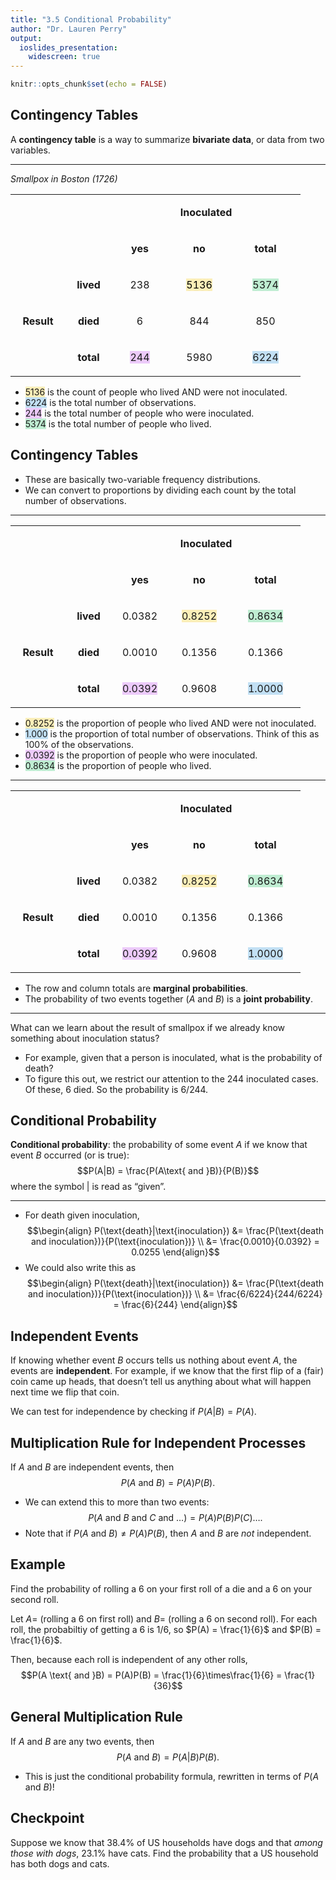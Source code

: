 ---
title: "3.5 Conditional Probability"
author: "Dr. Lauren Perry"
output: 
  ioslides_presentation:
    widescreen: true
---

```{r setup, include=FALSE}
knitr::opts_chunk$set(echo = FALSE)
```

## Contingency Tables

A **contingency table** is a way to summarize **bivariate data**, or data from two variables. 

***

*Smallpox in Boston (1726)*
<center>
<table>
    <tbody>
        <tr>
            <td style="text-align: center;" colspan="2" width="130">
                <p>&nbsp;</p>
            </td>
            <td style="text-align: center;" colspan="3" width="254">
                <p style="text-align: center;"><strong>Inoculated</strong></p>
            </td>
        </tr>
        <tr>
            <td style="text-align: center;" colspan="2" width="130">
                <p>&nbsp;</p>
            </td>
            <td style="text-align: center;" width="74">
                <p><strong>yes</strong></p>
            </td>
            <td style="text-align: center;" width="84">
                <p><strong>no</strong></p>
            </td>
            <td style="text-align: center;" width="96">
                <p><strong>total</strong></p>
            </td>
        </tr>
        <tr>
            <td style="text-align: center;" rowspan="3" width="72">
                <p><strong>Result</strong></p>
            </td>
            <td style="text-align: center;" width="58">
                <p><strong>lived</strong></p>
            </td>
            <td style="text-align: center;" width="74">
                <p>238</p>
            </td>
            <td style="text-align: center;" width="84">
                <p>
                    <span style="color: #000000; background-color: #fbeeb8;">5136</span>
                </p>
            </td>
            <td style="text-align: center;" width="96">
                <p>
                    <span style="background-color: #bfedd2;">5374</span>
                </p>
            </td>
        </tr>
        <tr>
            <td style="text-align: center;" width="58">
                <p><strong>died</strong></p>
            </td>
            <td style="text-align: center;" width="74">
                <p>6</p>
            </td>
            <td style="text-align: center;" width="84">
                <p>844</p>
            </td>
            <td style="text-align: center;" width="96">
                <p>850</p>
            </td>
        </tr>
        <tr>
            <td style="text-align: center;" width="58">
                <p><strong>total</strong></p>
            </td>
            <td style="text-align: center;" width="74">
                <p>
                    <span style="background-color: #eccafa;">244</span>
                </p>
            </td>
            <td style="text-align: center;" width="84">
                <p>5980</p>
            </td>
            <td style="text-align: center;" width="96">
                <p>
                    <span style="background-color: #c2e0f4;">6224</span>
                </p>
            </td>
        </tr>
    </tbody>
</table>
</center>

<ul>
    <li>
        <span style="background-color: #fbeeb8;">5136</span> is the count of people who lived AND were not inoculated.&nbsp;
    </li>
    <li>
        <span style="background-color: #c2e0f4;">6224</span> is the total number of observations.
    </li>
    <li>
        <span style="background-color: #eccafa;">244</span> is the total number of people who were inoculated.
    </li>
    <li>
        <span style="background-color: #bfedd2;">5374</span> is the total number of people who lived.
    </li>
</ul>

## Contingency Tables

- These are basically two-variable frequency distributions. 
- We can convert to proportions by dividing each count by the total number of observations.

***

<center>
<table>
    <tbody>
        <tr>
            <td style="text-align: center;" colspan="2" width="130">
                <p>&nbsp;</p>
            </td>
            <td style="text-align: center;" colspan="3" width="254">
                <p><strong>Inoculated</strong></p>
            </td>
        </tr>
        <tr>
            <td style="text-align: center;" colspan="2" width="130">
                <p>&nbsp;</p>
            </td>
            <td style="text-align: center;" width="74">
                <p><strong>yes</strong></p>
            </td>
            <td style="text-align: center;" width="84">
                <p><strong>no</strong></p>
            </td>
            <td style="text-align: center;" width="96">
                <p><strong>total</strong></p>
            </td>
        </tr>
        <tr>
            <td style="text-align: center;" rowspan="3" width="72">
                <p><strong>Result</strong></p>
            </td>
            <td style="text-align: center;" width="58">
                <p><strong>lived</strong></p>
            </td>
            <td style="text-align: center;" width="74">
                <p>0.0382</p>
            </td>
            <td style="text-align: center;" width="84">
                <p>
                    <span style="background-color: #fbeeb8;">0.8252</span>
                </p>
            </td>
            <td style="text-align: center;" width="96">
                <p>
                    <span style="background-color: #bfedd2;">0.8634</span>
                </p>
            </td>
        </tr>
        <tr>
            <td style="text-align: center;" width="58">
                <p><strong>died</strong></p>
            </td>
            <td style="text-align: center;" width="74">
                <p>0.0010</p>
            </td>
            <td style="text-align: center;" width="84">
                <p>0.1356</p>
            </td>
            <td style="text-align: center;" width="96">
                <p>0.1366</p>
            </td>
        </tr>
        <tr>
            <td style="text-align: center;" width="58">
                <p><strong>total</strong></p>
            </td>
            <td style="text-align: center;" width="74">
                <p>
                    <span style="background-color: #eccafa;">0.0392</span>
                </p>
            </td>
            <td style="text-align: center;" width="84">
                <p>0.9608</p>
            </td>
            <td style="text-align: center;" width="96">
                <p>
                    <span style="background-color: #c2e0f4;">1.0000</span>
                </p>
            </td>
        </tr>
    </tbody>
</table>
</center>

<ul>
    <li>
        <span style="background-color: #fbeeb8;">0.8252</span> is the proportion of people who lived AND were not inoculated.&nbsp;
    </li>
    <li>
        <span style="background-color: #c2e0f4;">1.000</span> is the proportion of total number of observations. Think of this as 100% of the observations.
    </li>
    <li>
        <span style="background-color: #eccafa;">0.0392</span> is the proportion of people who were inoculated.
    </li>
    <li>
        <span style="background-color: #bfedd2;">0.8634</span> is the proportion of people who lived.
    </li>
</ul>

***

<center>
<table>
    <tbody>
        <tr>
            <td style="text-align: center;" colspan="2" width="130">
                <p>&nbsp;</p>
            </td>
            <td style="text-align: center;" colspan="3" width="254">
                <p><strong>Inoculated</strong></p>
            </td>
        </tr>
        <tr>
            <td style="text-align: center;" colspan="2" width="130">
                <p>&nbsp;</p>
            </td>
            <td style="text-align: center;" width="74">
                <p><strong>yes</strong></p>
            </td>
            <td style="text-align: center;" width="84">
                <p><strong>no</strong></p>
            </td>
            <td style="text-align: center;" width="96">
                <p><strong>total</strong></p>
            </td>
        </tr>
        <tr>
            <td style="text-align: center;" rowspan="3" width="72">
                <p><strong>Result</strong></p>
            </td>
            <td style="text-align: center;" width="58">
                <p><strong>lived</strong></p>
            </td>
            <td style="text-align: center;" width="74">
                <p>0.0382</p>
            </td>
            <td style="text-align: center;" width="84">
                <p>
                    <span style="background-color: #fbeeb8;">0.8252</span>
                </p>
            </td>
            <td style="text-align: center;" width="96">
                <p>
                    <span style="background-color: #bfedd2;">0.8634</span>
                </p>
            </td>
        </tr>
        <tr>
            <td style="text-align: center;" width="58">
                <p><strong>died</strong></p>
            </td>
            <td style="text-align: center;" width="74">
                <p>0.0010</p>
            </td>
            <td style="text-align: center;" width="84">
                <p>0.1356</p>
            </td>
            <td style="text-align: center;" width="96">
                <p>0.1366</p>
            </td>
        </tr>
        <tr>
            <td style="text-align: center;" width="58">
                <p><strong>total</strong></p>
            </td>
            <td style="text-align: center;" width="74">
                <p>
                    <span style="background-color: #eccafa;">0.0392</span>
                </p>
            </td>
            <td style="text-align: center;" width="84">
                <p>0.9608</p>
            </td>
            <td style="text-align: center;" width="96">
                <p>
                    <span style="background-color: #c2e0f4;">1.0000</span>
                </p>
            </td>
        </tr>
    </tbody>
</table>
</center>

- The row and column totals are **marginal probabilities**. 
- The probability of two events together ($A$ and $B$) is a **joint probability**.

***

What can we learn about the result of smallpox if we already know something about inoculation status? 

- For example, given that a person is inoculated, what is the probability of death? 
- To figure this out, we restrict our attention to the 244 inoculated cases. Of these, 6 died. So the probability is 6/244.

## Conditional Probability

**Conditional probability**: the probability of some event $A$ if we know that event $B$ occurred (or is true): $$P(A|B) = \frac{P(A\text{ and }B)}{P(B)}$$ where the symbol | is read as "given".

***

- For death given inoculation, 
$$\begin{align}
P(\text{death}|\text{inoculation}) &= \frac{P(\text{death and inoculation})}{P(\text{inoculation})} \\ &= \frac{0.0010}{0.0392} = 0.0255
\end{align}$$
- We could also write this as 
$$\begin{align}
P(\text{death}|\text{inoculation}) &= \frac{P(\text{death and inoculation})}{P(\text{inoculation})} \\ &= \frac{6/6224}{244/6224} = \frac{6}{244}
\end{align}$$ 

## Independent Events

If knowing whether event $B$ occurs tells us nothing about event $A$, the events are **independent**. For example, if we know that the first flip of a (fair) coin came up heads, that doesn't tell us anything about what will happen next time we flip that coin.

We can test for independence by checking if $P(A|B)=P(A)$. 

## Multiplication Rule for Independent Processes

If $A$ and $B$ are independent events, then $$P(A \text{ and }B) = P(A)P(B).$$ 

- We can extend this to more than two events: $$P(A \text{ and }B \text{ and } C \text{ and } \dots) = P(A)P(B)P(C)\dots.$$
- Note that if $P(A \text{ and }B) \ne P(A)P(B)$, then $A$ and $B$ are *not* independent.

## Example

Find the probability of rolling a $6$ on your first roll of a die and a $6$ on your second roll.

Let $A=$ (rolling a $6$ on first roll) and $B=$ (rolling a $6$ on second roll). For each roll, the probabiltiy of getting a $6$ is $1/6$, so $P(A) = \frac{1}{6}$ and $P(B)  = \frac{1}{6}$.

Then, because each roll is independent of any other rolls, $$P(A \text{ and }B) = P(A)P(B) = \frac{1}{6}\times\frac{1}{6} = \frac{1}{36}$$

## General Multiplication Rule

If $A$ and $B$ are any two events, then $$P(A \text{ and }B) = P(A|B)P(B).$$ 

- This is just the conditional probability formula, rewritten in terms of $P(A \text{ and }B)$!

## Checkpoint

Suppose we know that 38.4\% of US households have dogs and that *among those with dogs*, 23.1\% have cats. Find the probability that a US household has both dogs and cats.